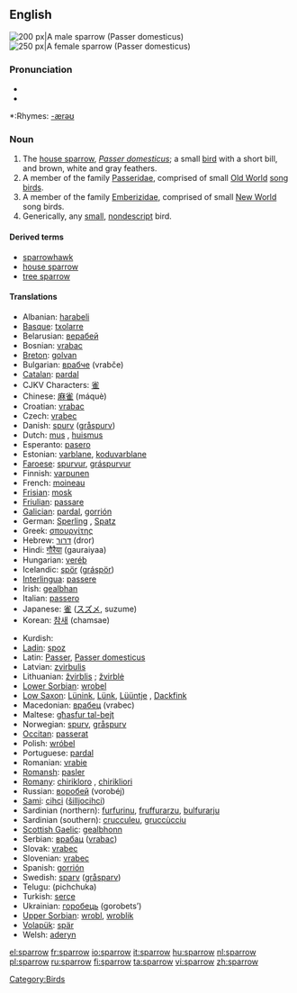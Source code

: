{{wikipedia}}
==English==
[[Image:Passer_domesticus3.jpg|thumb|right|200 px|A male sparrow (''Passer domesticus'')]]
[[Image:House sparrow04.jpg|thumb|right|250 px|A female sparrow (''Passer domesticus'')]]

===Pronunciation===
*{{IPA|/ˈspæɹəʊ/}}
*{{audio|en-us-sparrow.ogg|Audio (US)}}

*:Rhymes: [[Rhymes:English:-ærəʊ|-ærəʊ]]

===Noun===
{{en-noun}}

# The [[house sparrow]], ''[[Passer domesticus]]''; a small [[bird]] with a short bill, and brown, white and gray feathers.
# A member of the family [[Passeridae]], comprised of small [[Old World]] [[song bird]]s.
# A member of the family [[Emberizidae]], comprised of small [[New World]] song birds.
# Generically, any [[small]], [[nondescript]] bird.

====Derived terms====
*[[sparrowhawk]]
*[[house sparrow]]
*[[tree sparrow]]

====Translations====
{{top}}
*Albanian: [[harabeli]]
*[[Basque]]: [[txolarre]]
*Belarusian: [[верабей]]
*Bosnian: [[vrabac]] {{m}}
*[[Breton]]: [[golvan]]
*Bulgarian: [[врабче]] (vrabče)
*[[Catalan]]: [[pardal]] {{m}}
*CJKV Characters: [[雀]]
*Chinese: [[麻雀]] (máquè)
*Croatian: [[vrabac]]
*Czech: [[vrabec]] {{m}}
*Danish: [[spurv]] ([[gråspurv]])
*Dutch: [[mus]] {{f}}, [[huismus]] {{f}}
*Esperanto: [[pasero]]
*Estonian: [[varblane]], [[koduvarblane]]
*[[Faroese]]: [[spurvur]], [[gráspurvur]]
*Finnish: [[varpunen]]
*French: [[moineau]] {{m}}
*[[Frisian]]: [[mosk]]
*[[Friulian]]: [[passare]]
*[[Galician]]: [[pardal]], [[gorrión]]
*German: [[Sperling]] {{m}}, [[Spatz]] {{m}}
*Greek: [[σπουργίτης]] {{m}}
*Hebrew: [[דרור]] (dror)
*Hindi: [[गौरैया]] (gauraiyaa)
*Hungarian: [[veréb]]
*Icelandic: [[spör]] ([[gráspör]])
*[[Interlingua]]: [[passere]]
*Irish: [[gealbhan]]
*Italian: [[passero]] {{m}}
*Japanese: [[雀]] ([[スズメ]], suzume)
*Korean: [[참새]] (chamsae)
{{mid}}
*Kurdish: {{KUchar|[[چۆله‌که‌]]}}
*[[Ladin]]: [[spoz]]
*Latin: [[Passer]], [[Passer domesticus]]
*Latvian: [[zvirbulis]] {{m}}
*Lithuanian: [[žvirblis]] {{m}}; [[žvirblė]] {{f}}
*[[Lower Sorbian]]: [[wrobel]]
*[[Low Saxon]]: [[Lünink]], [[Lünk]], [[Lüüntje]] {{m}}, [[Dackfink]] {{m}}
*Macedonian: [[врабец]] (vrabec)
*Maltese: [[għasfur tal-bejt]]
*Norwegian: [[spurv]], [[gråspurv]] {{m}}
*[[Occitan]]: [[passerat]]
*Polish: [[wróbel]] {{m}}
*Portuguese: [[pardal]] {{m}}
*Romanian: [[vrabie]]
*[[Romansh]]: [[pasler]]
*[[Romany]]: [[chirikloro]] {{m}}, [[chirikliori]] {{f}}
*Russian: [[воробей]] (vorobéj) {{m}}
*[[Sami]]: [[cihci]] ([[šilljocihci]])
*Sardinian (northern): [[furfurinu]], [[fruffurarzu]], [[bulfurarju]] {{m}}
*Sardinian (southern): [[crucculeu]], [[gruccùcciu]] {{m}}
*[[Scottish Gaelic]]: [[gealbhonn]]
*Serbian: [[врабац]] ([[vrabac]])
*Slovak: [[vrabec]]
*Slovenian: [[vrabec]] {{m}}
*Spanish: [[gorrión]] {{m}}
*Swedish: [[sparv]] ([[gråsparv]])
*Telugu: {{t|te|పిచ్చుక}} (pichchuka)
*Turkish: [[serçe]]
*Ukrainian: [[горобець]] (gorobets’)
*[[Upper Sorbian]]: [[wrobl]], [[wroblik]]
*[[Volapük]]: [[spär]]
*Welsh: [[aderyn]]
{{bottom}}

[[Category:Birds]]

[[el:sparrow]]
[[fr:sparrow]]
[[io:sparrow]]
[[it:sparrow]]
[[hu:sparrow]]
[[nl:sparrow]]
[[pl:sparrow]]
[[ru:sparrow]]
[[fi:sparrow]]
[[ta:sparrow]]
[[vi:sparrow]]
[[zh:sparrow]]